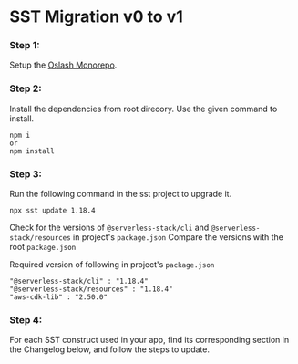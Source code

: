 # SST Migration v0 to v1

### Step 1:

Setup the [Oslash Monorepo](https://github.com/realtimeskills/oslash).

### Step 2:

Install the dependencies from root direcory.
Use the given command to install.

```
npm i
or
npm install
```

### Step 3:

Run the following command in the sst project to upgrade it.

```
npx sst update 1.18.4
```

Check for the versions of `@serverless-stack/cli` and `@serverless-stack/resources` in project's `package.json`
Compare the versions with the  root `package.json`

Required version of following in project's `package.json`
```
"@serverless-stack/cli" : "1.18.4"
"@serverless-stack/resources" : "1.18.4"
"aws-cdk-lib" : "2.50.0"
```

### Step 4:

For each SST construct used in your app, find its corresponding section in the Changelog below, and follow the steps to update.


